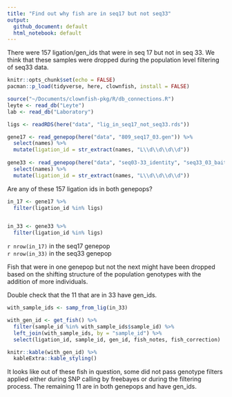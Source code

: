 ```yaml
---
title: "Find out why fish are in seq17 but not seq33"
output: 
  github_document: default
  html_notebook: default
---
```


There were 157 ligation/gen_ids that were in seq 17 but not in seq 33. We think that these samples were dropped during the population level filtering of seq33 data. 
```r
knitr::opts_chunk$set(echo = FALSE)
pacman::p_load(tidyverse, here, clownfish, install = FALSE)

source("~/Documents/clownfish-pkg/R/db_connections.R")
leyte <- read_db("Leyte")
lab <- read_db("Laboratory")

ligs <- readRDS(here("data", "lig_in_seq17_not_seq33.rds"))

gene17 <- read_genepop(here("data", "809_seq17_03.gen")) %>% 
  select(names) %>% 
  mutate(ligation_id = str_extract(names, "L\\d\\d\\d\\d"))
  
gene33 <- read_genepop(here("data", "seq03-33_identity", "seq33_03_baits_only_SNPs.gen")) %>% 
  select(names) %>% 
  mutate(ligation_id = str_extract(names, "L\\d\\d\\d\\d"))
```

Are any of these 157 ligation ids in both genepops?
```r
in_17 <- gene17 %>% 
  filter(ligation_id %in% ligs)


in_33 <- gene33 %>% 
  filter(ligation_id %in% ligs)


```
`r nrow(in_17)` in the seq17 genepop  
`r nrow(in_33)` in the seq33 genepop

Fish that were in one genepop but not the next might have been dropped based on the shifting structure of the population genotypes with the addition of more individuals.

Double check that the 11 that are in 33 have gen_ids.
```r
with_sample_ids <- samp_from_lig(in_33) 

with_gen_id <- get_fish() %>% 
  filter(sample_id %in% with_sample_ids$sample_id) %>% 
  left_join(with_sample_ids, by = "sample_id") %>% 
  select(ligation_id, sample_id, gen_id, fish_notes, fish_correction) 

knitr::kable(with_gen_id) %>% 
  kableExtra::kable_styling()
```

It looks like out of these fish in question, some did not pass genotype filters applied either during SNP calling by freebayes or during the filtering process.  The remaining 11 are in both genepops and have gen_ids.


